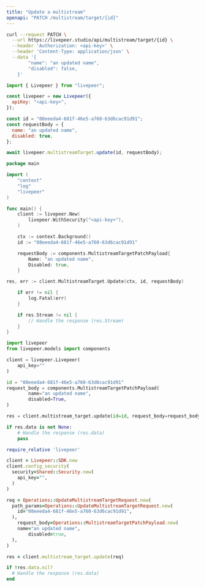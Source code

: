 ```yaml
---
title: "Update a multistream"
openapi: "PATCH /multistream/target/{id}"
---
```


<RequestExample>

```bash cURL
curl --request PATCH \
  --url https://livepeer.studio/api/multistream/target/{id} \
  --header 'Authorization: <api-key>' \
  --header 'Content-Type: application/json' \
  --data '{
		"name": "an updated name",
		"disabled": false,
	}'
```

```javascript JavaScript
import { Livepeer } from "livepeer";

const livepeer = new Livepeer({
  apiKey: "<api-key>",
});

const id = "08eeeda4-681f-46e5-a760-63d6cac91d91";
const requestBody = {
  name: "an updated name",
  disabled: true,
};

await livepeer.multistreamTarget.update(id, requestBody);
```

```go Go
package main

import (
	"context"
	"log"
	"livepeer"
)

func main() {
	client := livepeer.New(
		livepeer.WithSecurity("<api-key>"),
	)

	ctx := context.Background()
	id := "08eeeda4-681f-46e5-a760-63d6cac91d91"

	requestBody := components.MultistreamTargetPatchPayload{
		Name: "an updated name",
		Disabled: true,
	}

res, err := client.MultistreamTarget.Update(ctx, id, requestBody)

	if err != nil {
		log.Fatal(err)
	}

	if res.Stream != nil {
		// Handle the response (res.Stream)
	}
}
```

```python Python
import livepeer
from livepeer.models import components

client = livepeer.Livepeer(
    api_key=""
)

id = "08eeeda4-681f-46e5-a760-63d6cac91d91"
request_body = components.MultistreamTargetPatchPayload(
		name="an updated name",
		disabled=True,
)

res = client.multistream_target.update(id=id, request_body=request_body)

if res.data is not None:
    # Handle the response (res.data)
    pass

```

```ruby Ruby
require_relative 'livepeer'

client = Livepeer::SDK.new
client.config_security(
  security=Shared::Security.new(
    api_key="",
  )
)

req = Operations::UpdateMultistreamTargetRequest.new(
  path_params=Operations::UpdateMultistreamTargetRequest.new(
    id="08eeeda4-681f-46e5-a760-63d6cac91d91",
  ),
	request_body=Operations::MultistreamTargetPatchPayload.new(
    name="an updated name",
		disabled=true,
  ),
)

res = client.multistream_target.update(req)

if !res.data.nil?
  # Handle the response (res.data)
end

```

</RequestExample>
